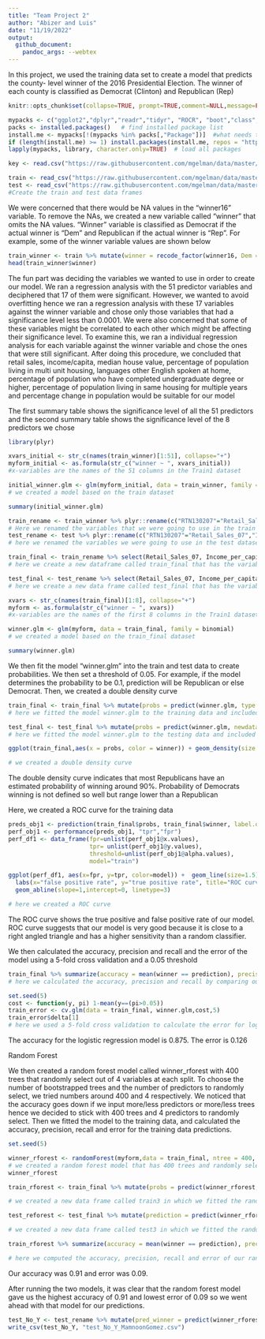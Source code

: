 ```yaml
---
title: "Team Project 2" 
author: "Abizer and Luis"
date: "11/19/2022"
output: 
  github_document:
    pandoc_args: --webtex
---
```


In this project, we used the training data set to create a model that predicts the county- level winner of the 2016 Presidential Election. The winner of each county is classified as Democrat (Clinton) and Republican (Rep)

```r
knitr::opts_chunk$set(collapse=TRUE, prompt=TRUE,comment=NULL,message=FALSE, echo = FALSE, include=TRUE, fig.width = 9, fig.height = 4) #This code chunk ensures that there are no commands in output file.
```

```r
mypacks <- c("ggplot2","dplyr","readr","tidyr", "ROCR", "boot","class","randomForest","e1071", "stringr","partykit","rpart","plyr")  # what packages are needed?
packs <- installed.packages()   # find installed package list
install.me <- mypacks[!(mypacks %in% packs[,"Package"])]  #what needs to be installed?
if (length(install.me) >= 1) install.packages(install.me, repos = "http://cran.us.r-project.org")   # install (if needed)
lapply(mypacks, library, character.only=TRUE)  # load all packages
```

```r
key <- read.csv("https://raw.githubusercontent.com/mgelman/data/master/county_facts_dictionary.csv") #Read the key file
```


```r
train <- read_csv("https://raw.githubusercontent.com/mgelman/data/master/train.csv")
test <- read_csv("https://raw.githubusercontent.com/mgelman/data/master/test_No_Y.csv")
#Create the train and test data frames
```

We were concerned that there would be NA values in the “winner16” variable. To remove the NAs, we created a new variable called “winner” that omits the NA values. “Winner” variable is classified as Democrat if the actual winner is “Dem” and Republican if the actual winner is “Rep”. For example, some of the winner variable values are shown below

```r
train_winner <- train %>% mutate(winner = recode_factor(winner16, Dem = "Democrat", Rep = "Republican")) %>% na.omit()
head(train_winner$winner)
```

The fun part was deciding the variables we wanted to use in order to create our model. We ran a regression analysis with the 51 predictor variables and deciphered that 17 of them were significant. However, we wanted to avoid overfitting hence we ran a regression analysis with these 17 variables against the winner variable and chose only those variables that had a significance level less than 0.0001. We were also concerned that some of these variables might be correlated to each other which might be affecting their significance level. To examine this, we ran a individual regression analysis for each variable against the winner variable and chose the ones that were still significant. After doing this procedure, we concluded that retail sales, income/capita, median house value, percentage of population living in multi unit housing, languages other English spoken at home, percentage of population who have completed undergraduate degree or higher, percentage of population living in same housing for multiple years and percentage change in population would be suitable for our model 

The first summary table shows the significance level of all the 51 predictors and the second summary table shows the significance level of the 8 predictors we chose

```r
library(plyr)

xvars_initial <- str_c(names(train_winner)[1:51], collapse="+")
myform_initial <- as.formula(str_c("winner ~ ", xvars_initial))
#x-variables are the names of the 51 columns in the Train1 dataset

initial_winner.glm <- glm(myform_initial, data = train_winner, family = binomial)
# we created a model based on the train dataset

summary(initial_winner.glm)

train_rename <- train_winner %>% plyr::rename(c("RTN130207"="Retail_Sales_07","INC910213"="Income_per_capita","HSG096213"="Percent_multi_unit_housing","POP715213"="Percent_living_in_same_house_multiple_years","HSG495213"="Median_house_value","POP815213"="Spoken_non_english_lang","EDU635213"="Percent_Highschool_grad","EDU685213"="Percent_Undergrad","AGE295214"="percent_under_18","AGE775214"="percent_over_65","PST120214"="percent_change_in_pop"))
# Here we renamed the variables that we were going to use in the train dataset and saved the data frame as train_rename
test_rename <- test %>% plyr::rename(c("RTN130207"="Retail_Sales_07","INC910213"="Income_per_capita","HSG096213"="Percent_multi_unit_housing","HSG495213"="Median_house_value","POP815213"="Spoken_non_english_lang","EDU635213"="Percent_Highschool_grad","POP715213"="Percent_living_in_same_house_multiple_years","EDU685213"="Percent_Undergrad","AGE295214"="percent_under_18","AGE775214"="percent_over_65","PST120214"="percent_change_in_pop")) 
# here we renamed the variables we were going to use in the test dataset and saved the object as test_rename

train_final <- train_rename %>% select(Retail_Sales_07, Income_per_capita, Median_house_value,Percent_multi_unit_housing, Spoken_non_english_lang, Percent_Undergrad,  Percent_living_in_same_house_multiple_years, percent_change_in_pop, winner)
# here we create a new dataframe called train_final that has the variables that we want

test_final <- test_rename %>% select(Retail_Sales_07, Income_per_capita, Median_house_value, Spoken_non_english_lang, Percent_multi_unit_housing,Percent_living_in_same_house_multiple_years, Percent_Undergrad, percent_change_in_pop)
# here we create a new data frame called test_final that has the variables that we want

xvars <- str_c(names(train_final)[1:8], collapse="+")
myform <- as.formula(str_c("winner ~ ", xvars))
#x-variables are the names of the first 8 columns in the Train1 dataset

winner.glm <- glm(myform, data = train_final, family = binomial)
# we created a model based on the train_final dataset

summary(winner.glm)
```


We then fit the model "winner.glm" into the train and test data to create probabilities. We then set a threshold of 0.05. For example, if the model determines the probability to be 0.1, prediction will be Republican or else Democrat.  Then, we created a double density curve

```r
train_final <- train_final %>% mutate(probs = predict(winner.glm, type = "response"),prediction = ifelse(probs >= 0.05,"Republican","Democrat"))
# here we fitted the model winner.glm to the training data and included the probabilities and predictions

test_final <- test_final %>% mutate(probs = predict(winner.glm, newdata = test_final, type = "response"),prediction = ifelse(probs >= 0.05,"Republican","Democrat"))
# here we fitted the model winner.glm to the testing data and included the probabilities and predictions

ggplot(train_final,aes(x = probs, color = winner)) + geom_density(size = 1.5) + ggtitle("Forecasted Winner Probabilities ")

# we created a double density curve
```

The double density curve indicates that most Republicans have an estimated probability of winning around 90%. Probability of Democrats winning is not defined so well but range lower than a Republican

Here, we created a ROC curve for the training data
```r
preds_obj1 <- prediction(train_final$probs, train_final$winner, label.ordering=c("Democrat","Republican"))
perf_obj1 <- performance(preds_obj1, "tpr","fpr")
perf_df1 <- data_frame(fpr=unlist(perf_obj1@x.values),
                       tpr= unlist(perf_obj1@y.values),
                       threshold=unlist(perf_obj1@alpha.values), 
                       model="train")

ggplot(perf_df1, aes(x=fpr, y=tpr, color=model)) +  geom_line(size=1.5) + 
  labs(x="false positive rate", y="true positive rate", title="ROC curve for logistic regression") + 
  geom_abline(slope=1,intercept=0, linetype=3) 

# here we created a ROC curve
```

The ROC curve shows the true positive and false positive rate of our model. ROC curve suggests that our model is very good because it is close to a right angled triangle and has a higher sensitivity than a random classifier.

We then calculated the accuracy, precision and recall and the error of the model using a 5-fold cross validation and a 0.05 threshold

```r

train_final %>% summarize(accuracy = mean(winner == prediction), precision = sum(winner == "Republican" & prediction == "Republican")/sum(prediction == "Republican"), recall = sum(winner == "Republican" & prediction == "Republican")/sum(winner == "Republican"))
# here we calculated the accuracy, precision and recall by comparing our predictions to the actual winners

set.seed(5)
cost <- function(y, pi) 1-mean(y==(pi>0.05))
train_error <- cv.glm(data = train_final, winner.glm,cost,5)
train_error$delta[1]
# here we used a 5-fold cross validation to calculate the error for logistic regression model
```

The accuracy for the logistic regression model is 0.875. The error is 0.126

Random Forest

We then created a random forest model called winner_rforest with 400 trees that randomly select out of 4 variables at each split. To choose the number of bootstrapped trees and the number of predictors to randomly select, we tried numbers around 400 and 4 respectively. We noticed that the accuracy goes down if we input more/less predictors or more/less trees hence we decided to stick with 400 trees and 4 predictors to randomly select. Then we fitted the model to the training data, and calculated the accuracy, precision, recall and error for the training data predictions. 


```r
set.seed(5)

winner_rforest <- randomForest(myform,data = train_final, ntree = 400, mtry = 4)
# we created a random forest model that has 400 trees and randomly selects out of 4 variables at each split
winner_rforest

train_rforest <- train_final %>% mutate(probs = predict(winner_rforest, type = "prob")[,2],prediction = predict(winner_rforest, type = "response"))

# we created a new data frame called train3 in which we fitted the random forest model that we created to the training dataset and computed the predictions 

test_reforest <- test_final %>% mutate(prediction = predict(winner_rforest,type = "response",newdata = test_final))

# we created a new data frame called test3 in which we fitted the random forest model that we created to the testing dataset and computed the predictions 

train_rforest %>% summarize(accuracy = mean(winner == prediction), precision = sum(winner == "Republican" & prediction == "Republican")/sum(prediction == "Republican"), recall = sum(winner == "Republican" & prediction == "Republican")/sum(winner == "Republican"), error = 1 - accuracy)

# here we computed the accuracy, precision, recall and error of our random forest model by comparing the predictions to the actual winners

```

Our accuracy was 0.91 and error was 0.09. 

After running the two models, it was clear that the random forest model gave us the highest accuracy of 0.91 and lowest error of 0.09 so we went ahead with that model for our predictions.


```r
test_No_Y <- test_rename %>% mutate(pred_winner = predict(winner_rforest, type = "response",newdata = test_rename))
write_csv(test_No_Y, "test_No_Y_MamnoonGomez.csv")
```
